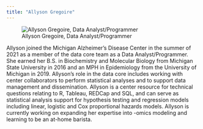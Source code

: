 ```yaml
---
title: "Allyson Gregoire"
---
```

::: {.grid}

::: {.g-col-6}
![Allyson Gregoire, Data Analyst/Programmer](../images/Gregoire_Allyson.jpg)
:::

::: {.g-col-6}

Allyson joined the Michigan Alzheimer’s Disease Center in the summer of 2021 as a member of the data core team as a Data Analyst/Programmer. She earned her B.S. in Biochemistry and Molecular Biology from Michigan State University in 2016 and an MPH in Epidemiology from the University of Michigan in 2019. Allyson’s role in the data core includes working with center collaborators to perform statistical analyses and to support data management and dissemination. Allyson is a center resource for technical questions relating to R, Tableau, REDCap and SQL, and can serve as statistical analysis support for hypothesis testing and regression models including linear, logistic and Cox proportional hazards models. Allyson is currently working on expanding her expertise into -omics modeling and learning to be an at-home barista.  

:::
:::